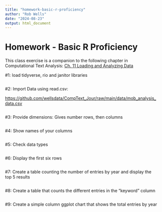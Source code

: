 ```yaml
---
title: "homework-basic-r-proficiency"
author: "Rob Wells"
date: "2024-08-23"
output: html_document
---
```


# Homework - Basic R Proficiency

This class exercise is a companion to the following chapter in Computational Text Analysis: [Ch. 11 Loading and Analyzing Data](https://wellsdata.github.io/CompText_Jour/docs/r-load-analyze-visualize.html)

#1: load tidyverse, rio and janitor libraries

```r



```

#2: Import Data using read.csv:

<https://github.com/wellsdata/CompText_Jour/raw/main/data/mob_analysis_data.csv>

```r

```

#3: Provide dimensions: Gives number rows, then columns

```r
```

#4: Show names of your columns

```r

```

#5: Check data types

```r

```

#6: Display the first six rows

```r

```

#7: Create a table counting the number of entries by year and display the top 5 results

```r


```

#8: Create a table that counts the different entries in the "keyword" column

```r


```

#9: Create a simple column ggplot chart that shows the total entries by year

```r

```
